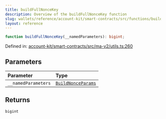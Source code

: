 ```yaml
---
title: buildFullNonceKey
description: Overview of the buildFullNonceKey function
slug: wallets/reference/account-kit/smart-contracts/src/functions/buildFullNonceKey
layout: reference
---
```


```ts
function buildFullNonceKey(__namedParameters): bigint;
```

Defined in: [account-kit/smart-contracts/src/ma-v2/utils.ts:260](https://github.com/alchemyplatform/aa-sdk/blob/923a52171f7246172caf350853843e6680197da9/account-kit/smart-contracts/src/ma-v2/utils.ts#L260)

## Parameters

| Parameter           | Type                                                       |
| :------------------ | :--------------------------------------------------------- |
| `__namedParameters` | [`BuildNonceParams`](../type-aliases/BuildNonceParams.mdx) |

## Returns

`bigint`
